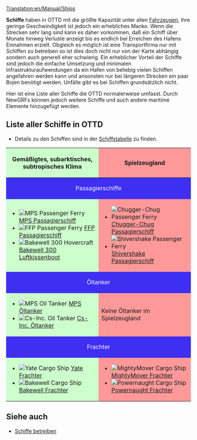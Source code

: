 [[Translation:en/Manual/Ships]]
{{de/Inhaltsverzeichnis}}

{{en/todo|Einige Links müssen noch übersetzt werden}}


'''Schiffe''' haben in OTTD mit die größte Kapazität unter allen [[de/Manual/Fahrzeuge|Fahrzeugen]], ihre geringe Geschwindigkeit ist jedoch ein erhebliches Manko. Wenn die Strecken sehr lang sind kann es daher vorkommen, daß ein Schiff über Monate hinweg Verluste anzeigt bis es endlich bei Erreichen des Hafens Einnahmen erzielt. Obgleich es möglich ist eine Transportfirma nur mit Schiffen zu betreiben so ist dies doch nicht nur von der Karte abhängig sondern auch generell eher schwierig. 
Ein erheblicher Vorteil der Schiffe sind jedoch die einfache Umsetzung und minimalen Infrastrukturaufwendungen da ein Hafen von beliebig vielen Schiffen angefahren werden kann und ansonsten nur bei längeren Strecken ein paar Bojen benötigt werden. Unfälle gibt es bei Schiffen grundsätzlich nicht.

Hier ist eine Liste aller Schiffe die OTTD normalerweise umfasst. Durch NewGRFs können jedoch weitere Schiffe und auch andere maritime Elemente hinzugefügt werden.

==Liste aller Schiffe in OTTD==
* Details zu den Schiffen sind in der [[en/Manual/Base Set/Ships/Ship Comparison#Ship comparison table|Schiffstabelle]] zu finden.

{|border="1" cellspacing="2" cellpadding="3" rules="all" style="margin:1em 1em 1em 0; border:solid 1px #AAAAAA;"
!width="50%" style="background: #ccffcc" | Gemäßigtes, subarktisches, subtropisches Klima
!width="50%" style="background: #ff9999" | Spielzeugland
|-
! colspan="2" style="background: #3e2ff3; color:white" align="center" | Passagierschiffe
|-
| style="background: #ccffcc" |
*[[File:en/Ferry.png|MPS Passenger Ferry]] [[en/Manual/Base Set/Ships/MPS Passenger Ferry|MPS Passagierschiff]]
*[[File:en/Ferry.png|FFP Passenger Ferry]] [[en/Manual/Base Set/Ships/FFP Passenger Ferry|FFP Passagierschiff]]
*[[File:en/Hovercraft.png|Bakewell 300 Hovercraft]] [[en/Manual/Base Set/Ships/Bakewell 300 Hovercraft|Bakewell 300 Luftkissenboot]]
| style="background: #ff9999" |
*[[File:en/Toylandpassengership.png|Chugger-Chug Passenger Ferry]] [[en/Manual/Base Set/Ships/Chugger-Chug Passenger Ferry|Chugger-Chug Passagierschiff]]
*[[File:en/Toylandpassengership.png|Shivershake Passenger Ferry]] [[en/Manual/Base Set/Ships/Shivershake Passenger Ferry|Shivershake Passagierschiff]]
|-
! colspan="2" style="background: #3e2ff3; color:white" align="center" | Öltanker
|-
| style="background: #ccffcc" |
*[[File:en/OilTanker.png|MPS Oil Tanker]] [[en/Manual/Base Set/Ships/MPS Oil Tanker|MPS Öltanker]]
*[[File:en/OilTanker.png|Cs-Inc. Oil Tanker]] [[en/Manual/Base Set/Ships/Cs-Inc. Oil Tanker|Cs-Inc. Öltanker]]
| style="background: #ff9999" | Keine Öltanker im Spielzeugland
|-
! colspan="2" style="background: #3e2ff3; color:white" align="center" | Frachter
|-
| style="background: #ccffcc" |
*[[File:en/CargoShip.png|Yate Cargo Ship]] [[en/Manual/Base Set/Ships/Yate Cargo Ship|Yate Frachter]]
*[[File:en/CargoShip.png|Bakewell Cargo Ship]] [[en/Manual/Base Set/Ships/Bakewell Cargo Ship|Bakewell Frachter]]
| style="background: #ff9999" |
*[[File:en/Toylandcargoship.png|MightyMover Cargo Ship]] [[en/Manual/Base Set/Ships/MightyMover Cargo Ship|MightyMover Frachter]]
*[[File:en/Toylandcargoship.png|Powernaught Cargo Ship]] [[en/Manual/Base Set/Ships/Powernaught Cargo Ship|Powernaught Frachter]]
|}

==Siehe auch==
*[[de/Manual/Wasserwegebau#Schiffe betreiben|Schiffe betreiben]]